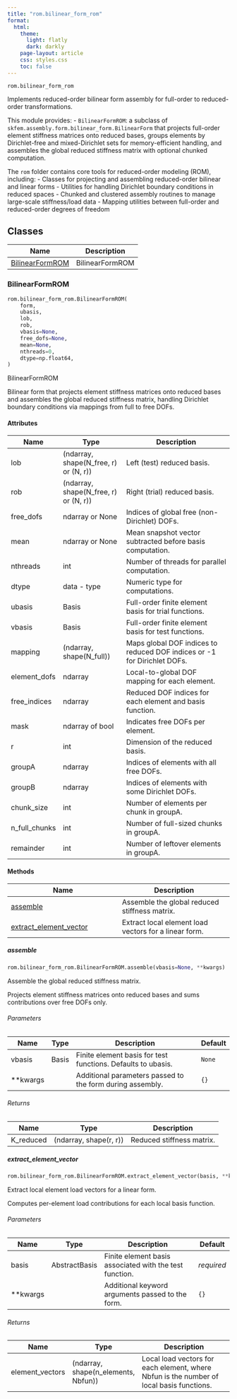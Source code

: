 ```yaml
---
title: "rom.bilinear_form_rom"
format:
  html:
    theme:
      light: flatly
      dark: darkly
    page-layout: article
    css: styles.css
    toc: false
---
```


`rom.bilinear_form_rom`

Implements reduced-order bilinear form assembly for full-order to reduced-order transformations.

This module provides:
  - `BilinearFormROM`: a subclass of `skfem.assembly.form.bilinear_form.BilinearForm`
    that projects full-order element stiffness matrices onto reduced bases,
    groups elements by Dirichlet-free and mixed-Dirichlet sets for memory-efficient handling,
    and assembles the global reduced stiffness matrix with optional chunked computation.

The `rom` folder contains core tools for reduced-order modeling (ROM), including:
  - Classes for projecting and assembling reduced-order bilinear and linear forms
  - Utilities for handling Dirichlet boundary conditions in reduced spaces
  - Chunked and clustered assembly routines to manage large-scale stiffness/load data
  - Mapping utilities between full-order and reduced-order degrees of freedom

## Classes

| Name | Description |
| --- | --- |
| [BilinearFormROM](#skrom.rom.bilinear_form_rom.BilinearFormROM) | BilinearFormROM |

### BilinearFormROM { #skrom.rom.bilinear_form_rom.BilinearFormROM }

```python
rom.bilinear_form_rom.BilinearFormROM(
    form,
    ubasis,
    lob,
    rob,
    vbasis=None,
    free_dofs=None,
    mean=None,
    nthreads=0,
    dtype=np.float64,
)
```

BilinearFormROM

Bilinear form that projects element stiffness matrices onto reduced bases
and assembles the global reduced stiffness matrix, handling Dirichlet boundary
conditions via mappings from full to free DOFs.

#### Attributes {.doc-section .doc-section-attributes}

| Name          | Type                                  | Description                                                              |
|---------------|---------------------------------------|--------------------------------------------------------------------------|
| lob           | (ndarray, shape(N_free, r) or (N, r)) | Left (test) reduced basis.                                               |
| rob           | (ndarray, shape(N_free, r) or (N, r)) | Right (trial) reduced basis.                                             |
| free_dofs     | ndarray or None                       | Indices of global free (non-Dirichlet) DOFs.                             |
| mean          | ndarray or None                       | Mean snapshot vector subtracted before basis computation.                |
| nthreads      | int                                   | Number of threads for parallel computation.                              |
| dtype         | data - type                           | Numeric type for computations.                                           |
| ubasis        | Basis                                 | Full-order finite element basis for trial functions.                     |
| vbasis        | Basis                                 | Full-order finite element basis for test functions.                      |
| mapping       | (ndarray, shape(N_full))              | Maps global DOF indices to reduced DOF indices or -1 for Dirichlet DOFs. |
| element_dofs  | ndarray                               | Local-to-global DOF mapping for each element.                            |
| free_indices  | ndarray                               | Reduced DOF indices for each element and basis function.                 |
| mask          | ndarray of bool                       | Indicates free DOFs per element.                                         |
| r             | int                                   | Dimension of the reduced basis.                                          |
| groupA        | ndarray                               | Indices of elements with all free DOFs.                                  |
| groupB        | ndarray                               | Indices of elements with some Dirichlet DOFs.                            |
| chunk_size    | int                                   | Number of elements per chunk in groupA.                                  |
| n_full_chunks | int                                   | Number of full-sized chunks in groupA.                                   |
| remainder     | int                                   | Number of leftover elements in groupA.                                   |

#### Methods

| Name | Description |
| --- | --- |
| [assemble](#skrom.rom.bilinear_form_rom.BilinearFormROM.assemble) | Assemble the global reduced stiffness matrix. |
| [extract_element_vector](#skrom.rom.bilinear_form_rom.BilinearFormROM.extract_element_vector) | Extract local element load vectors for a linear form. |

##### assemble { #skrom.rom.bilinear_form_rom.BilinearFormROM.assemble }

```python
rom.bilinear_form_rom.BilinearFormROM.assemble(vbasis=None, **kwargs)
```

Assemble the global reduced stiffness matrix.

Projects element stiffness matrices onto reduced bases and sums contributions
over free DOFs only.

###### Parameters {.doc-section .doc-section-parameters}

| Name     | Type   | Description                                                  | Default   |
|----------|--------|--------------------------------------------------------------|-----------|
| vbasis   | Basis  | Finite element basis for test functions. Defaults to ubasis. | `None`    |
| **kwargs |        | Additional parameters passed to the form during assembly.    | `{}`      |

###### Returns {.doc-section .doc-section-returns}

| Name      | Type                   | Description               |
|-----------|------------------------|---------------------------|
| K_reduced | (ndarray, shape(r, r)) | Reduced stiffness matrix. |

##### extract_element_vector { #skrom.rom.bilinear_form_rom.BilinearFormROM.extract_element_vector }

```python
rom.bilinear_form_rom.BilinearFormROM.extract_element_vector(basis, **kwargs)
```

Extract local element load vectors for a linear form.

Computes per-element load contributions for each local basis function.

###### Parameters {.doc-section .doc-section-parameters}

| Name     | Type          | Description                                             | Default    |
|----------|---------------|---------------------------------------------------------|------------|
| basis    | AbstractBasis | Finite element basis associated with the test function. | _required_ |
| **kwargs |               | Additional keyword arguments passed to the form.        | `{}`       |

###### Returns {.doc-section .doc-section-returns}

| Name            | Type                                | Description                                                                              |
|-----------------|-------------------------------------|------------------------------------------------------------------------------------------|
| element_vectors | (ndarray, shape(n_elements, Nbfun)) | Local load vectors for each element, where Nbfun is the number of local basis functions. |